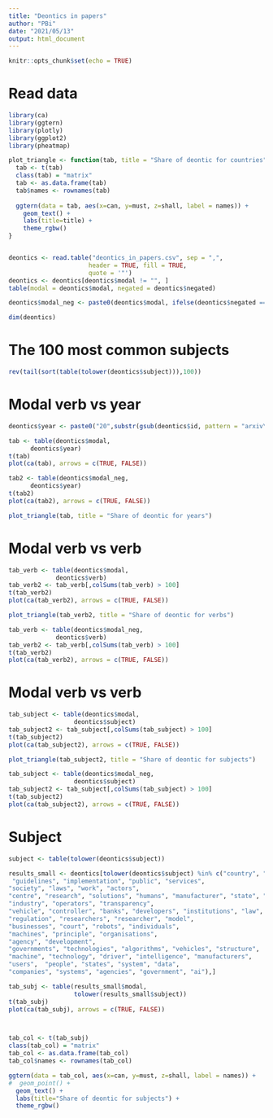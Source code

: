 ```yaml
---
title: "Deontics in papers"
author: "PBi"
date: "2021/05/13"
output: html_document
---
```


```r
knitr::opts_chunk$set(echo = TRUE)
```

# Read data

```r
library(ca)
library(ggtern)
library(plotly)
library(ggplot2)
library(pheatmap)

plot_triangle <- function(tab, title = "Share of deontic for countries") {
  tab <- t(tab)
  class(tab) = "matrix"
  tab <- as.data.frame(tab)
  tab$names <- rownames(tab)
  
  ggtern(data = tab, aes(x=can, y=must, z=shall, label = names)) +
    geom_text() +
    labs(title=title) +
    theme_rgbw() 
}


deontics <- read.table("deontics_in_papers.csv", sep = ",", 
                      header = TRUE, fill = TRUE, 
                      quote = '"')
deontics <- deontics[deontics$modal != "", ]
table(modal = deontics$modal, negated = deontics$negated)

deontics$modal_neg <- paste0(deontics$modal, ifelse(deontics$negated == "False", "-pos", "-neg"))

dim(deontics)
```

# The 100 most common subjects

```r
rev(tail(sort(table(tolower(deontics$subject))),100))
```

# Modal verb vs year

```r
deontics$year <- paste0("20",substr(gsub(deontics$id, pattern = "arxiv\\|", replacement = ""), 1, 2))

tab <- table(deontics$modal,
      deontics$year)
t(tab)
plot(ca(tab), arrows = c(TRUE, FALSE))

tab2 <- table(deontics$modal_neg,
      deontics$year)
t(tab2)
plot(ca(tab2), arrows = c(TRUE, FALSE))
```

```r
plot_triangle(tab, title = "Share of deontic for years") 
```

# Modal verb vs verb

```r
tab_verb <- table(deontics$modal,
             deontics$verb)
tab_verb2 <- tab_verb[,colSums(tab_verb) > 100]
t(tab_verb2)
plot(ca(tab_verb2), arrows = c(TRUE, FALSE))

plot_triangle(tab_verb2, title = "Share of deontic for verbs") 

tab_verb <- table(deontics$modal_neg,
             deontics$verb)
tab_verb2 <- tab_verb[,colSums(tab_verb) > 100]
t(tab_verb2)
plot(ca(tab_verb2), arrows = c(TRUE, FALSE))

```

# Modal verb vs verb

```r
tab_subject <- table(deontics$modal,
                  deontics$subject)
tab_subject2 <- tab_subject[,colSums(tab_subject) > 100]
t(tab_subject2)
plot(ca(tab_subject2), arrows = c(TRUE, FALSE))

plot_triangle(tab_subject2, title = "Share of deontic for subjects") 

tab_subject <- table(deontics$modal_neg,
                  deontics$subject)
tab_subject2 <- tab_subject[,colSums(tab_subject) > 100]
t(tab_subject2)
plot(ca(tab_subject2), arrows = c(TRUE, FALSE))

```

# Subject

```r
subject <- table(tolower(deontics$subject))

results_small <- deontics[tolower(deontics$subject) %in% c("country", "drivers", "processes", "automation", 
 "guidelines", "implementation", "public", "services",
"society", "laws", "work", "actors", 
"centre", "research", "solutions", "humans", "manufacturer", "state", "authorities", 
"industry", "operators", "transparency", 
"vehicle", "controller", "banks", "developers", "institutions", "law", 
"regulation", "researchers", "researcher", "model", 
"businesses", "court", "robots", "individuals", 
"machines", "principle", "organisations", 
"agency", "development", 
"governments", "technologies", "algorithms", "vehicles", "structure", 
"machine", "technology", "driver", "intelligence", "manufacturers", 
"users",  "people", "states", "system", "data", 
"companies", "systems", "agencies", "government", "ai"),]

tab_subj <- table(results_small$modal,
                  tolower(results_small$subject))
t(tab_subj)
plot(ca(tab_subj), arrows = c(TRUE, FALSE))



tab_col <- t(tab_subj)
class(tab_col) = "matrix"
tab_col <- as.data.frame(tab_col)
tab_col$names <- rownames(tab_col)

ggtern(data = tab_col, aes(x=can, y=must, z=shall, label = names)) +
#  geom_point() +
  geom_text() +
  labs(title="Share of deontic for subjects") +
  theme_rgbw()
```

